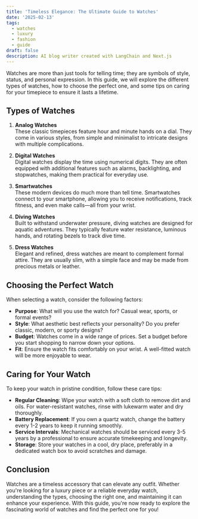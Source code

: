 ```yaml
---
title: 'Timeless Elegance: The Ultimate Guide to Watches'
date: '2025-02-13'
tags:
  - watches
  - luxury
  - fashion
  - guide
draft: false
description: AI blog writer created with LangChain and Next.js
---
```


Watches are more than just tools for telling time; they are symbols of style, status, and personal expression. In this guide, we will explore the different types of watches, how to choose the perfect one, and some tips on caring for your timepiece to ensure it lasts a lifetime.

## Types of Watches

1. **Analog Watches**  
   These classic timepieces feature hour and minute hands on a dial. They come in various styles, from simple and minimalist to intricate designs with multiple complications.

2. **Digital Watches**  
   Digital watches display the time using numerical digits. They are often equipped with additional features such as alarms, backlighting, and stopwatches, making them practical for everyday use.

3. **Smartwatches**  
   These modern devices do much more than tell time. Smartwatches connect to your smartphone, allowing you to receive notifications, track fitness, and even make calls—all from your wrist.

4. **Diving Watches**  
   Built to withstand underwater pressure, diving watches are designed for aquatic adventures. They typically feature water resistance, luminous hands, and rotating bezels to track dive time.

5. **Dress Watches**  
   Elegant and refined, dress watches are meant to complement formal attire. They are usually slim, with a simple face and may be made from precious metals or leather.

## Choosing the Perfect Watch

When selecting a watch, consider the following factors:

- **Purpose**: What will you use the watch for? Casual wear, sports, or formal events?
- **Style**: What aesthetic best reflects your personality? Do you prefer classic, modern, or sporty designs?
- **Budget**: Watches come in a wide range of prices. Set a budget before you start shopping to narrow down your options.
- **Fit**: Ensure the watch fits comfortably on your wrist. A well-fitted watch will be more enjoyable to wear.

## Caring for Your Watch

To keep your watch in pristine condition, follow these care tips:

- **Regular Cleaning**: Wipe your watch with a soft cloth to remove dirt and oils. For water-resistant watches, rinse with lukewarm water and dry thoroughly.
- **Battery Replacement**: If you own a quartz watch, change the battery every 1-2 years to keep it running smoothly.
- **Service Intervals**: Mechanical watches should be serviced every 3-5 years by a professional to ensure accurate timekeeping and longevity.
- **Storage**: Store your watches in a cool, dry place, preferably in a dedicated watch box to avoid scratches and damage.

## Conclusion

Watches are a timeless accessory that can elevate any outfit. Whether you're looking for a luxury piece or a reliable everyday watch, understanding the types, choosing the right one, and maintaining it can enhance your experience. With this guide, you're now ready to explore the fascinating world of watches and find the perfect one for you!
